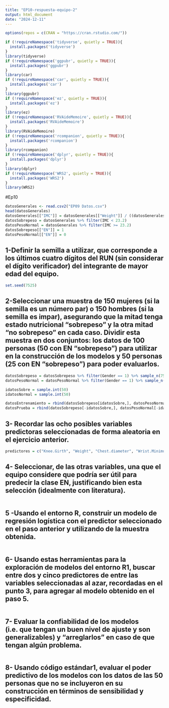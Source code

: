 ```yaml
---
title: "EP10-respuesta-equipo-2"
output: html_document
date: "2024-12-11"
---
```


```r
options(repos = c(CRAN = "https://cran.rstudio.com/"))

if (!requireNamespace('tidyverse', quietly = TRUE)){
  install.packages('tidyverse')
}
library(tidyverse)
if (!requireNamespace('ggpubr', quietly = TRUE)){
  install.packages('ggpubr')
}
library(car)
if (!requireNamespace('car', quietly = TRUE)){
  install.packages('car')
}
library(ggpubr)
if (!requireNamespace('ez', quietly = TRUE)){
  install.packages('ez')
}
library(ez)
if (!requireNamespace('RVAideMemoire', quietly = TRUE)){
  install.packages('RVAideMemoire')
}
library(RVAideMemoire)
if (!requireNamespace('rcompanion', quietly = TRUE)){
  install.packages('rcompanion')
}
library(rcompanion)
if (!requireNamespace('dplyr', quietly = TRUE)){
  install.packages('dplyr')
}
library(dplyr)
if (!requireNamespace('WRS2', quietly = TRUE)){
  install.packages('WRS2')
}
library(WRS2)
```

#Ep10
```r
datosGenerales <- read.csv2("EP09 Datos.csv")
head(datosGenerales)
datosGenerales[["IMC"]] = datosGenerales[["Weight"]] / ((datosGenerales[["Height"]]/100) * (datosGenerales[["Height"]]/100))
datosSobrepeso = datosGenerales %>% filter(IMC < 23.2)
datosPesoNormal = datosGenerales %>% filter(IMC >= 23.2)
datosSobrepeso[["EN"]] = 1
datosPesoNormal[["EN"]] = 0
```
## 1-Definir la semilla a utilizar, que corresponde a los últimos cuatro dígitos del RUN (sin considerar el dígito verificador) del integrante de mayor edad del equipo.
```r
set.seed(7525)
```
## 2-Seleccionar una muestra de 150 mujeres (si la semilla es un número par) o 150 hombres (si la semilla es impar), asegurando que la mitad tenga estado nutricional “sobrepeso” y la otra mitad “no sobrepeso” en cada caso. Dividir esta muestra en dos conjuntos: los datos de 100 personas (50 con EN “sobrepeso”) para utilizar en la construcción de los modelos y 50 personas (25 con EN “sobrepeso”) para poder evaluarlos.
```r
datosSobrepeso = datosSobrepeso %>% filter(Gender == 1) %>% sample_n(75)
datosPesoNormal = datosPesoNormal %>% filter(Gender == 1) %>% sample_n(75)

idatosSobre = sample.int(50)
idatosNormal = sample.int(50)

datosEntrenamiento = rbind(datosSobrepeso[idatosSobre,], datosPesoNormal[idatosNormal,])
datosPrueba = rbind(datosSobrepeso[-idatosSobre,], datosPesoNormal[-idatosNormal,])

```
## 3- Recordar las ocho posibles variables predictoras seleccionadas de forma aleatoria en el ejercicio anterior.
```r
predictores = c("Knee.Girth", "Weight", "Chest.diameter", "Wrist.Minimum.Girth", "Thigh.Girth", "Height", "Calf.Maximum.Girth", "Gender" )
```
## 4- Seleccionar, de las otras variables, una que el equipo considere que podría ser útil para predecir la clase EN, justificando bien esta selección (idealmente con literatura).
```r

```
## 5 -Usando el entorno R, construir un modelo de regresión logística con el predictor seleccionado en el paso anterior y utilizando de la muestra obtenida.
```r

```
## 6- Usando estas herramientas para la exploración de modelos del entorno R1, buscar entre dos y cinco predictores de entre las variables seleccionadas al azar, recordadas en el punto 3, para agregar al modelo obtenido en el paso 5.
```r

```
## 7- Evaluar la confiabilidad de los modelos (i.e. que tengan un buen nivel de ajuste y son generalizables) y “arreglarlos” en caso de que tengan algún problema.
```r

```
## 8- Usando código estándar1, evaluar el poder predictivo de los modelos con los datos de las 50 personas que no se incluyeron en su construcción en términos de sensibilidad y especificidad.
```r

```
